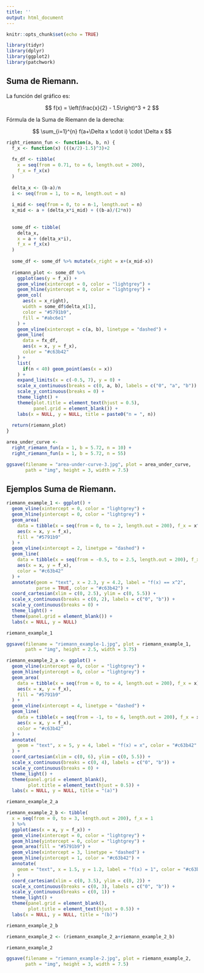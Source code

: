 ```yaml
---
title: ''
output: html_document
---
```


```r
knitr::opts_chunk$set(echo = TRUE)
```



```r
library(tidyr)
library(dplyr)
library(ggplot2)
library(patchwork)
```



## Suma de Riemann.

La función del gráfico es:

$$
  f(x) = \left(\frac{x}{2} - 1.5\right)^3 + 2
$$


Fórmula de la Suma de Riemann de la derecha:

$$
\sum_{i=1}^{n} f(a+\Delta x \cdot i) \cdot \Delta x
$$



```r
right_riemann_fun <- function(a, b, n) {
  f_x <- function(x) (((x/2)-1.5)^3)+2
  
  fx_df <- tibble(
    x = seq(from = 0.71, to = 6, length.out = 200),
    f_x = f_x(x)
  )
  
  delta_x <- (b-a)/n
  i <- seq(from = 1, to = n, length.out = n)
  
  i_mid <- seq(from = 0, to = n-1, length.out = n)
  x_mid <- a + (delta_x*i_mid) + ((b-a)/(2*n))
  
  
  some_df <- tibble(
    delta_x,
    x = a + (delta_x*i),
    f_x = f_x(x)
  )
  
  some_df <- some_df %>% mutate(x_right = x+(x_mid-x))
  
  riemann_plot <- some_df %>% 
    ggplot(aes(y = f_x)) + 
    geom_vline(xintercept = 0, color = "lightgrey") + 
    geom_hline(yintercept = 0, color = "lightgrey") + 
    geom_col(
      aes(x = x_right),
      width = some_df$delta_x[1],
      color = "#5791b9",
      fill = "#abc6e1"
    ) + 
    geom_vline(xintercept = c(a, b), linetype = "dashed") + 
    geom_line(
      data = fx_df,
      aes(x = x, y = f_x),
      color = "#c63b42"
    ) + 
    list(
      if(n < 40) geom_point(aes(x = x))
    ) + 
    expand_limits(x = c(-0.5, 7), y = 0) + 
    scale_x_continuous(breaks = c(0, a, b), labels = c("0", "a", "b")) + 
    scale_y_continuous(breaks = 0) + 
    theme_light() + 
    theme(plot.title = element_text(hjust = 0.5),
          panel.grid = element_blank()) + 
    labs(x = NULL, y = NULL, title = paste0("n = ", n))
  
  return(riemann_plot)
}

area_under_curve <- 
  right_riemann_fun(a = 1, b = 5.72, n = 10) +
  right_riemann_fun(a = 1, b = 5.72, n = 55)
```


```r
ggsave(filename = "area-under-curve-3.jpg", plot = area_under_curve,
       path = "img", height = 3, width = 7.5)
```




## Ejemplos Suma de Riemann.

```r
riemann_example_1 <- ggplot() + 
  geom_vline(xintercept = 0, color = "lightgrey") + 
  geom_hline(yintercept = 0, color = "lightgrey") + 
  geom_area(
    data = tibble(x = seq(from = 0, to = 2, length.out = 200), f_x = x^2),
    aes(x = x, y = f_x),
    fill = "#5791b9"
  ) + 
  geom_vline(xintercept = 2, linetype = "dashed") + 
  geom_line(
    data = tibble(x = seq(from = -0.5, to = 2.5, length.out = 200), f_x = x^2),
    aes(x = x, y = f_x),
    color = "#c63b42"
  ) + 
  annotate(geom = "text", x = 2.3, y = 4.2, label = "f(x) == x^2",
           parse = TRUE, color = "#c63b42") + 
  coord_cartesian(xlim = c(0, 2.5), ylim = c(0, 5.5)) + 
  scale_x_continuous(breaks = c(0, 2), labels = c("0", "b")) + 
  scale_y_continuous(breaks = 0) + 
  theme_light() + 
  theme(panel.grid = element_blank()) + 
  labs(x = NULL, y = NULL)

riemann_example_1
```


```r
ggsave(filename = "riemann_example-1.jpg", plot = riemann_example_1,
       path = "img", height = 2.5, width = 3.75)
```




```r
riemann_example_2_a <- ggplot() + 
  geom_vline(xintercept = 0, color = "lightgrey") + 
  geom_hline(yintercept = 0, color = "lightgrey") + 
  geom_area(
    data = tibble(x = seq(from = 0, to = 4, length.out = 200), f_x = x),
    aes(x = x, y = f_x),
    fill = "#5791b9"
  ) + 
  geom_vline(xintercept = 4, linetype = "dashed") + 
  geom_line(
    data = tibble(x = seq(from = -1, to = 6, length.out = 200), f_x = x),
    aes(x = x, y = f_x),
    color = "#c63b42"
  ) + 
  annotate(
    geom = "text", x = 5, y = 4, label = "f(x) = x", color = "#c63b42"
  ) + 
  coord_cartesian(xlim = c(0, 6), ylim = c(0, 5.5)) + 
  scale_x_continuous(breaks = c(0, 4), labels = c("0", "b")) + 
  scale_y_continuous(breaks = 0) + 
  theme_light() + 
  theme(panel.grid = element_blank(),
        plot.title = element_text(hjust = 0.5)) + 
  labs(x = NULL, y = NULL, title = "(a)")

riemann_example_2_a
```



```r
riemann_example_2_b <- tibble(
  x = seq(from = 0, to = 3, length.out = 200), f_x = 1
  ) %>% 
  ggplot(aes(x = x, y = f_x)) + 
  geom_vline(xintercept = 0, color = "lightgrey") + 
  geom_hline(yintercept = 0, color = "lightgrey") + 
  geom_area(fill = "#5791b9") + 
  geom_vline(xintercept = 3, linetype = "dashed") + 
  geom_hline(yintercept = 1, color = "#c63b42") +
  annotate(
    geom = "text", x = 1.5, y = 1.2, label = "f(x) = 1", color = "#c63b42"
  ) + 
  coord_cartesian(xlim = c(0, 3.5), ylim = c(0, 2)) + 
  scale_x_continuous(breaks = c(0, 3), labels = c("0", "b")) + 
  scale_y_continuous(breaks = c(0, 1)) + 
  theme_light() + 
  theme(panel.grid = element_blank(),
        plot.title = element_text(hjust = 0.5)) + 
  labs(x = NULL, y = NULL, title = "(b)")

riemann_example_2_b
```



```r
riemann_example_2 <- (riemann_example_2_a+riemann_example_2_b)

riemann_example_2
```


```r
ggsave(filename = "riemann_example-2.jpg", plot = riemann_example_2,
       path = "img", height = 3, width = 7.5)
```













































































